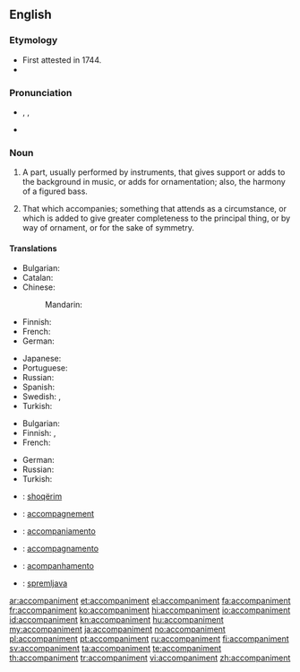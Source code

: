 ==English==

===Etymology===
* First attested in 1744.
* {{suffix|accompany|ment}}

===Pronunciation===
* {{enPR|ə-kŭmʹpə-nē-mənt}}, {{IPA|/ə.ˈkʌm.pə.ni.mənt/|/ə.ˈkʌmp.ni.mənt/}}, {{X-SAMPA|/@"kVmp@nim@nt/}}
* {{audio|En-us-accompaniment.ogg|Audio (US)}}

===Noun===
{{en-noun}}

# {{context|music}} A part, usually performed by instruments, that gives support or adds to the background in music, or adds for ornamentation; also, the harmony of a figured bass.
# That which accompanies; something that attends as a circumstance, or which is added to give greater completeness to the principal thing, or by way of ornament, or for the sake of symmetry.

====Translations====
{{trans-top|music: that which gives support or adds to the background}}
* Bulgarian: {{t|bg|съпровод}}
* Catalan: {{t-|ca|segona|f}}
* Chinese:
*: Mandarin: {{t|zh|伴奏|tr=bànzòu|sc=Hani}}
* Finnish: {{t|fi|säestys}}
* French: {{t|fr|accompagnement|m}}
* German: {{t-|de|Begleitung|f}}
{{trans-mid}}
* Japanese: {{t|ja|伴奏|tr=ばんそう, bansō|sc=Jpan}}
* Portuguese: {{t|pt|acompanhamento|m}}
* Russian: {{t|ru|аккомпанемент|m|tr=akkompanemént|sc=Cyrl}}
* Spanish: {{t|es|acompañamiento|m}}
* Swedish: {{t+|sv|ackompanjemang}},  {{t+|sv|komp|n}}
* Turkish: {{t|tr|eşlik}}
{{trans-bottom}}

{{trans-top|that which accompanies}}
* Bulgarian: {{t|bg|съпровод}}
* Finnish: {{t|fi|lisuke}}, {{t|fi|seuralainen}}
* French: {{t|fr|accompagnement|m}}
{{trans-mid}}
* German: {{t-|de|Begleitung|f}}
* Russian: {{t|ru|сопровождение|n|tr=soprovoždénije|sc=Cyrl}}
* Turkish: {{t|tr|eşlik}}
{{trans-bottom}}

{{checktrans-top}}
* {{ttbc|sq}}: [[shoqërim]]
* {{ttbc|fr}}: [[accompagnement]]
* {{ttbc|ia}}: [[accompaniamento]]
{{trans-mid}}
* {{ttbc|it}}: [[accompagnamento]]
* {{ttbc|pt}}: [[acompanhamento]]
* {{ttbc|sl}}: [[spremljava]] {{f}}
{{trans-bottom}}

[[ar:accompaniment]]
[[et:accompaniment]]
[[el:accompaniment]]
[[fa:accompaniment]]
[[fr:accompaniment]]
[[ko:accompaniment]]
[[hi:accompaniment]]
[[io:accompaniment]]
[[id:accompaniment]]
[[kn:accompaniment]]
[[hu:accompaniment]]
[[my:accompaniment]]
[[ja:accompaniment]]
[[no:accompaniment]]
[[pl:accompaniment]]
[[pt:accompaniment]]
[[ru:accompaniment]]
[[fi:accompaniment]]
[[sv:accompaniment]]
[[ta:accompaniment]]
[[te:accompaniment]]
[[th:accompaniment]]
[[tr:accompaniment]]
[[vi:accompaniment]]
[[zh:accompaniment]]